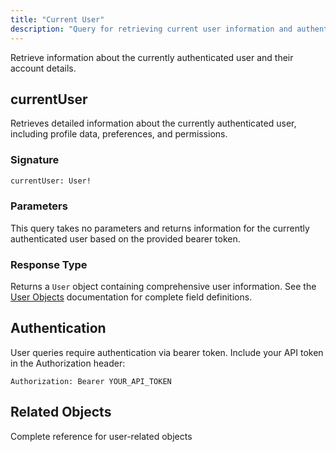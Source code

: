 ```yaml
---
title: "Current User"
description: "Query for retrieving current user information and authentication details in Wisdom AI."
---
```


Retrieve information about the currently authenticated user and their account details.

## currentUser

Retrieves detailed information about the currently authenticated user, including profile data, preferences, and permissions.

### Signature

```graphql
currentUser: User!
```

### Parameters

This query takes no parameters and returns information for the currently authenticated user based on the provided bearer token.

### Response Type

Returns a `User` object containing comprehensive user information. See the [User Objects](/graphql-api/objects/user) documentation for complete field definitions.

## Authentication

User queries require authentication via bearer token. Include your API token in the Authorization header:

```
Authorization: Bearer YOUR_API_TOKEN
```

## Related Objects

<CardGroup cols={2}>
  <Card title="User Objects" icon="user" href="/graphql-api/objects/user">
    Complete reference for user-related objects
  </Card>
</CardGroup>
